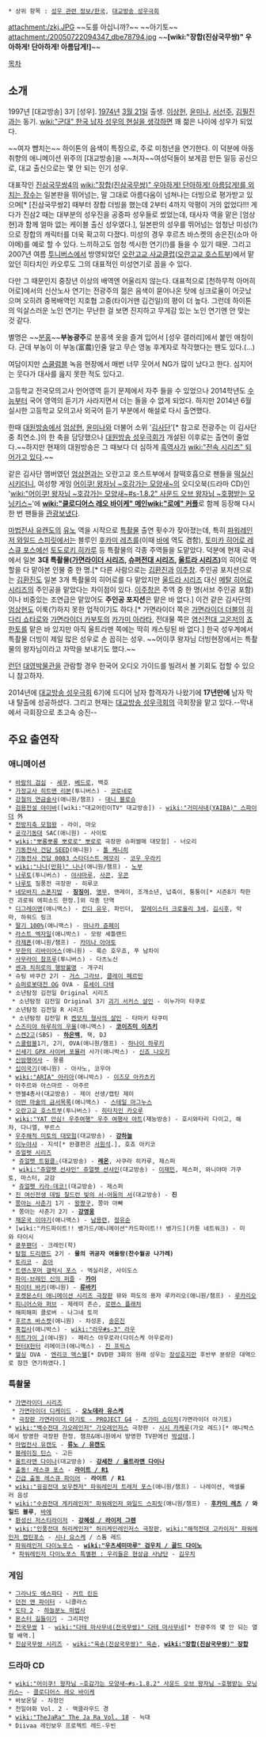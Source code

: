  * 상위 항목 : [[성우 관련 정보/한국]], [[대교방송 성우극회]]

attachment:/zkj.JPG
~~도를 아십니까?~~
~~아기토~~
attachment:/20050722094347_dbe78794.jpg
~~'''[wiki:"장합(진삼국무쌍)" 우아하게! 단아하게! 아름답게!]'''~~

[[목차]]
== 소개 ==
1997년 [대교방송] 3기 [성우]. [[1974년]] [[3월 21일]] 출생. [[이상헌]], [[윤미나]], [[서선주]], [[김필진]]과는 동기. [[wiki:"군대" 한국 남자 성우의 현실을 생각하면]] 꽤 젊은 나이에 성우가 되었다.

~~여자 뺨치는~~ 하이톤의 음색이 특징으로, 주로 미청년을 연기한다. 이 덕분에 아동 취향의 애니메이션 위주의 [대교방송]을 ~~처자~~여성덕들이 보게끔 만든 일등 공신으로, 대교 출신으로는 몇 안 되는 인기 성우.

대표작인 [[진삼국무쌍4]]의 [[wiki:"장합(진삼국무쌍)" 우아하게! 단아하게! 아름답게!를 외치는 장수]]는 일본판을 뛰어넘는, 말 그대로 아름다움이 넘쳐나는 더빙으로 평가받고 있으며[* [진삼국무쌍2] 때부터 장합 더빙을 했는데 2부터 4까지 악평이 거의 없었다!!! 게다가 진삼2 때는 대부분의 성우진을 공중파 성우들로 썼었는데, 태사자 역을 맡은 [엄상현]과 함께 얼마 없는 케이블 출신 성우였다.], 일본판의 성우를 뛰어넘는 엄청난 미성(?)으로 장합의 캐릭터를 더욱 확고히 다졌다. 미성의 경우 후르츠 바스켓의 송은진(소마 아야메)를 예로 할 수 있다. 느끼하고도 엄청 섹시한 연기(!)를 들을 수 있기 때문. 그리고 2007년 여름 [[투니버스]]에서 방영되었던 [[오란고교 사교클럽]]([[오란고교 호스트부]])에서 맡았던 히타치인 카오루도 그의 대표적인 미성연기로 꼽을 수 있다.

다만 그 때문인지 중장년 이상의 배역엔 어울리지 않는다. 대표적으로 [천하무적 아머히어로]에서의 신산노사 연기는 전광주의 젊은 음색이 묻어나온 탓에 싱크로율이 어긋났으며 오히려 중복배역인 지호협 고중(타이거맨 김건일)의 평이 더 높다. 그런데 하이톤의 익살스러운 노인 연기는 무난한 걸 보면 진지하고 무게감 있는 노인 연기엔 안 맞는 것 같다.

별명은 ~~[[분홍]]~~'''부농광주'''로 분홍색 옷을 즐겨 입어서 [성우 갤러리]에서 붙인 애칭이다. 근데 부농이 이 부농(富農)인줄 알고 무슨 영농 후계자로 착각했다는 팬도 있다.(...)

여담이지만 [[스쿨럼블]] 녹음 현장에서 매번 너무 웃어서 NG가 많이 났다고 한다. 심지어는 웃다가 대사를 읊지 못한 적도 있다고.

고등학교 전국모의고사 언어영역 듣기 문제에서 자주 들을 수 있었으나 2014학년도 [[수능]]부터 국어 영역의 듣기가 사라지면서 더는 들을 수 없게 되었다. 하지만 2014년 6월 실시한 고등학교 모의고사 외국어 듣기 부분에서 해설로 다시 출연했다.

한때 [[대원방송]]에서 [[엄상현]], [[윤미나]]와 더불어 소위 '[[김사단]]'[* 참고로 전광주는 이 김사단 중 최연소.]의 한 축을 담당했으나 [[대원방송 성우극회]]가 개설된 이후로는 출연이 줄었다.~~하지만 현재의 대원방송은 그 때보다 더 심하게 [[흑역사]]가 [[wiki:"전속 시리즈" 되어가고 있다]].~~

같은 김사단 멤버였던 [[엄상현]]과는 오란고교 호스트부에서 찰떡호흡으로 팬들을 [[떡실신]]시키더니, 여성향  게임 [[어이쿠! 왕자님 ~호감가는 모양새~]]의 오디오북(드라마 CD)인 '[[wiki:"어이쿠! 왕자님 ~호감가는 모양새~#s-1.8.2" 사운드 오브 왕자님 ~호평받는 모닝키스~]]'에 '''[[wiki:"클로디어스 레오 바이케" 메인]][[wiki:"로에" 커플]]'''로 함께 등장해 다시 한 번 팬들을 [[관광]]보냈다.

[[마법전사 유캔도]]의 [[나루카미 켄지|유노]] 역을 시작으로 [[특촬물]] 출연 횟수가 잦아졌는데, 특히 [[파워레인저 와일드 스피릿]]에서는 블루인 [[후카미 레츠]]를(이때 [[바에]] 역도 겸함), [[토미카 히어로 레스큐 포스]]에선 [[토도로키 히카루]] 등 특촬물의 각종 주역들을 도맡았다. 덕분에 현재 국내에서 일본 '''3대 특촬물([[가면라이더 시리즈]], [[슈퍼전대 시리즈]], [[울트라 시리즈]])'''의 히어로 역할을 다 맡아본 인물 중 한 명.[* 다른 사람으로는 [[김환진]]과 [[이주창]]. 주인공 포지션으로는 [[김환진]]도 일본 3개 특촬물의 히어로를 다 맡았지만 [[울트라 시리즈]] 대신 [[메탈 히어로 시리즈]]의 주인공을 맡았다는 차이점이 있다. [[이주창]]은 주역 중 한 명(서브 주인공 포함)이나 비중있는 조연급은 맡았어도 '''주인공 포지션'''은 맡은 바 없다.] 이건 같은 김사단의 [[엄상현]]도 이룩(?)하지 못한 업적이기도 하다.[* 가면라이더 쪽은 [[가면라이더 더블]]의 [[히다리 쇼타로]]와 [[가면라이더 카부토]]의 [[카가미 아라타]], 전대물 쪽은 [[염신전대 고온저]]의 [[죠 한토]]를 맡은 바 있지만 아직 울트라맨 쪽에는 딱히 캐스팅된 바 없다.] 한국 성우계에서 특촬물 더빙이 제일 많은 성우로 손 꼽히는 성우. ~~어이쿠 왕자님 더빙현장에서는 특촬물의 왕자님이라고 자막을 보내기도 했다.~~

[[런던]] [[대영박물관]]을 관람할 경우 한국어 오디오 가이드를 빌려서 볼 기회도 접할 수 있으니 참고하자.

2014년에 [[대교방송 성우극회]] 6기에 드디어 남자 합격자가 나왔기에 '''17년만에''' 남자 막내 탈출에 성공하셨다. 그리고 현재는 [[대교방송 성우극회]]의 극회장을 맡고 있다.--막내에서 극회장으로 초고속 승진--

== 주요 출연작 ==
=== 애니메이션 ===
 * [[바람의 검심]] - [[아라이 세이쿠|세쿠]], [[베드로]], 백호
 * [[가정교사 히트맨 리본]](투니버스) - [[코로네로]]
 * [[강철의 연금술사]](애니원/챔프) - [[대니 블로슈]]
 * [[검용전설 야이바]]([wiki:"대교어린이TV" 대교방송]) - [[wiki:"거미사내(YAIBA)" 스파이더]] 外
 * [[고쿠도군 만유기|천방지축 모험왕]] - 라이, 마오
 * [[공각기동대]] SAC(애니원) - 사이토
 * [[wiki:"뽀롱뽀롱 뽀로로" 뽀로로]] 극장판 슈퍼썰매 대모험] - 너오리
 * [[기동전사 건담 SEED]](애니원) - [[톨 케니히]]
 * [[기동전사 건담 0083 스타더스트 메모리]] - [[코우 우라키]]
 * [[wiki:"나나(만화)" 나나]](애니원/챔프) - [[노부(나나)|노부]]
 * [[나루토]](투니버스) - [[야샤마루(나루토)|야샤마루]], [[사콘]], [[우콘]]
 * [[나루토]] 질풍전 극장판 - 히루코
 * [[네모바지 스폰지밥]] - '''[[징징이]]''', [[앵무]], 맨레이, 조개소년, 넙축이, 퉁퉁이[* 시즌8기 착한건 괴로워 에피소드 한정.]외 각종 단역
 * [[디그레이맨]](애니맥스) - [[칸다 유우]], 파인더,  [[알레이스터 크로울리 3세]], [[김시후]], 악마, 하워드 링크
 * [[딸기 100%]](애니맥스) - [[마나카 쥰페이]]
 * [[라스트 엑자일]](애니박스) - 모랑 셰틀랜드
 * [[라제폰]](애니원/챔프) - [[카미나 아야토]]
 * [[무한의 리바이어스]](애니원) - 룩슨 호우죠, 푸 남차이
 * [[사무라이 참프루]](투니버스) - 다츠노신
 * [[센과 치히로의 행방불명]] - 개구리
 * 슈팅 바쿠간 2기 - [[거스 그라브]], [[클레이 페르민]]
 * [[슈퍼로봇대전 OG]] OVA - [[류세이 다테]]
 * 소년탐정 김전일 Original 시리즈
  * 소년탐정 김전일 Original 3기 [[괴기 서커스의 살인|괴기 서커스 살인]] - 이누가미 타쿠로
 * 소년탐정 김전일 R 시리즈
  * 소년탐정 김전일 R [[켄모치 형사의 살인]] - 타마키 타쿠미
 * [[스즈미야 하루히의 우울]](애니맥스) - '''[[코이즈미 이츠키]]'''
 * [[스캔2고]](SBS) - '''[[하은백]]''', 잭, DJ
 * [[스쿨럼블]]1기, 2기, OVA(애니원/챔프) - [[하나이 하루키]]
 * [[신세기 GPX 사이버 포뮬러]] 사가(애니박스) - [[신죠 나오키]]
 * [[신암행어사]] - 몽룡
 * [[십이국기]](애니원) - 아사노, 코우야
 * [[wiki:"ARIA" 아리아]](애니박스) - [[이즈모 아카츠키]]
 * 아주르와 아스마르 - 아주르
 * 앤젤4총사(대교방송) - 제이 선생/캡틴 제이
 * [[어떤 마술의 금서목록]](애니맥스) - [[스테일 마그누스]]
 * [[오란고교 호스트부]](투니버스) - [[히타치인 카오루]]
 * [[wiki:"YAT 안심! 우주여행" 우주 여행사 야트]](재능방송) - 호시와타리 다이고, 해차, 다니엘, 부르스
 * [[우주해적 미토의 대모험]](대교방송) - '''[[미츠쿠니 아오이|강하늘]]'''
 * [[이누야샤]] - 지석[* 완결편은 [[서원석]].], 호죠 아키코
 * [[쥬얼펫 시리즈]]
  * [[쥬얼펫 트윙클☆]](대교방송) - '''[[레온(쥬얼펫 시리즈)|레온]]''', 사쿠라 히카루, 제스퍼
  * [[wiki:"쥬얼펫 선샤인" 쥬얼펫 선샤인]](대교방송) - [[쿠로다 마사고|이재민]], 제스퍼, 와니야마 가쿠토, 마스터, 교감
  * [[쥬얼펫 키라☆데코!]](대교방송) - 제스퍼
 * [[진 여신전생 데빌 칠드런 빛의 서·어둠의 서]](대교방송) - '''진'''
 * [[쫑아는 사춘기]] 1기 - [[타카야나기 켄|왕짱구]], 쫑아 아빠
  * 쫑아는 사춘기 2기 - '''[[오가사와라 유노스케|강영웅]]'''
 * [[채운국 이야기]](애니맥스) - [[남용련]], [[정유순]]
 * [wiki:"카드파이트!! 뱅가드/애니메이션"카드파이트!! 뱅가드](카툰 네트워크) - 미와 타이시
 * [[쿵푸팬더]] - 크레인(학)
 * [[탐험 드리랜드]] 2기 - '''물의 귀공자 여울랑(찬수월공 나가레)'''
 * [[토리코(만화)|토리코]] - [[죠아]]
 * [[트랜스포머 갤럭시 포스]] - 엑실리온, 사이도스
 * [[파이-브레인 신의 퍼즐]] - '''[[다이몬 카이토|카이]]'''
 * [[파이터 바키]](애니원) - '''[[류바키]]'''
 * [[포켓몬스터 애니메이션 시리즈/극장판|포켓몬스터 애니메이션 시리즈 극장판]] 뮤와 파도의 용자 루카리오(애니원/챔프) - [[루카리오]]
 * [[피니어스와 퍼브]] - 제레미 존슨, [[로렌스 플래처]]
 * 해피해피 클로버 - 나그네 토끼
 * [[후르츠 바스켓]](애니원) - 차성훈, [[소마 아야메|송은진]]
 * [[흑집사]](애니박스) - [[wiki:"라우#s-3" 라우]]
 * [[히트가이 J]](애니원) - 페리스 아우로라(다이스케 아우로라)
 * [[헌터X헌터]] 리메이크(애니맥스) - [[진 프릭스]]
 * [[헬싱]] OVA - [[엔리코 맥스웰]][* DVD판 3화의 원래 성우는 [[장성호(성우)|장성호]]지만 후반부 분량은 대역으로 잠깐 연기하였다.]

=== 특촬물 ===
 * [[가면라이더 시리즈]]
  * [[가면라이더 디케이드]] - '''[[오노데라 유스케]]'''
  * [[극장판 가면라이더 아기토 - PROJECT G4]] - [[츠가미 쇼이치]](가면라이더 아기토)
 * [[wiki:"백수전대 가오레인저" 가오레인저스]] 극장판 - [[시시 카케루]](가오 레드)[* 애니박스에서 방영한 극장판 한정. 챔프&애니원에서 방영한 TV판에선 [[박성태]].]
 * [[마법전사 유캔도]] - '''[[나루카미 켄지|류노 / 유캔도]]'''
 * [[블레이징 틴스]] - 고든
 * [[울트라맨 다이나]](대교방송) - '''[[아스카 신|강세찬 / 울트라맨 다이나]]'''
 * [[토미카 히어로 레스큐 포스|출동! 레스큐 포스]] - '''[[토도로키 히카루|라이트 / R1]]'''
 * [[긴급 출동 레스큐 파이어]] - '''라이트 / R1'''
 * [[wiki:"굉굉전대 보우켄저" 파워레인저 트레저 포스]](애니원/챔프) - 나레이션, 엑셀룰러 음성
 * [[wiki:"수권전대 게키레인저" 파워레인저 와일드 스피릿]](애니원/챔프) - '''[[후카미 레츠]] / 와일드 블루''', [[바에]]
 * [[환성신 저스티라이저]] - '''[[다테 쇼우타|강혜성 / 라이저 그렌]]'''
 * [[wiki:"인풍전대 허리케인저" 허리케인레인저스 극장판]], [[wiki:"해적전대 고카이저" 파워레인저 캡틴포스]] - [[시나 요스케]] / 스톰 레드
 * [[파워레인저 다이노포스]] - '''[[wiki:"우츠세미마루" 검우치 / 골드 다이노]]'''
  * [[토에이 히어로 넥스트|파워레인저 다이노포스 특별편 : 우리들은 현상금 사냥단]] - [[우츠세미마루|김우치]]

=== 게임 ===
 * [[그라나도 에스파다]] - [[커트 린든]]
 * [[던전 앤 파이터]] - 니콜라스
 * [[도타 2]] - [[하늘분노 마법사]]
 * [[몬스터 길들이기]] - 그리피안
 * [[전국무쌍]] 1 - [[wiki:"다테 마사무네(전국무쌍)" 다테 마사무네]][* 전광주의 몇 안 되는 열혈 배역.]
 * [[진삼국무쌍 시리즈]] - [[wiki:"육손(진삼국무쌍)" 육손]], '''[[wiki:"장합(진삼국무쌍)" 장합]]'''

=== 드라마 CD ===
 * [[wiki:"어이쿠! 왕자님 ~호감가는 모양새~#s-1.8.2" 사운드 오브 왕자님 ~호평받는 모닝키스~]] - [[클로디어스 레오 바이케]]
 * 바보온달 - 차정인
 * 천일야화 Vol. 2 - 맥클라우드 경
 * [[wiki:"TheJaRa" The Ja Ra Vol. 18]] - 늑대
 * Diivaa 레인보우 프로젝트 레드-우빈

